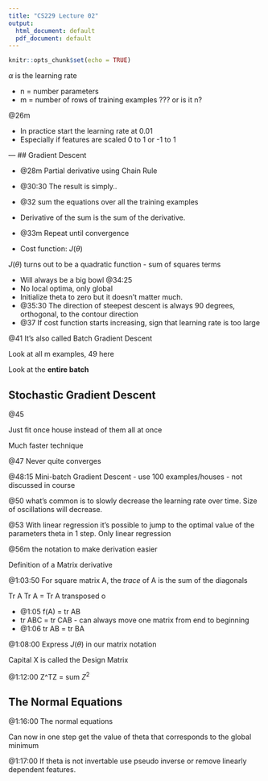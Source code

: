 ```yaml
---
title: "CS229 Lecture 02"
output:
  html_document: default
  pdf_document: default
---
```


```r
knitr::opts_chunk$set(echo = TRUE)
```

$\alpha$ is the learning rate

- n = number parameters
- m = number of rows of training examples ??? or is it n?

@26m

- In practice start the learning rate at 0.01
- Especially if features are scaled 0 to 1 or -1 to 1

—
## Gradient Descent

- @28m Partial derivative using Chain Rule
- @30:30 The result is simply..
- @32 sum the equations over all the training examples 
- Derivative of the sum is the sum of the derivative. 

- @33m Repeat until convergence 
- Cost function: $J(\theta)$

$J(\theta)$ turns out to be a quadratic function - sum of squares terms

- Will always be a big bowl @34:25
- No local optima, only global
- Initialize theta to zero but it doesn’t matter much. 
- @35:30 The direction of steepest descent is always 90 degrees, orthogonal, to the contour direction
- @37 If cost function starts increasing, sign that learning rate is too large

@41 It’s also called Batch Gradient Descent

Look at all m examples, 49 here

Look at the **entire batch**

## Stochastic Gradient Descent

@45

Just fit once house instead of them all at once

Much faster technique

@47 Never quite converges

@48:15 Mini-batch Gradient Descent - use 100 examples/houses - not discussed in course

@50 what’s common is to slowly decrease the learning rate over time. Size of oscillations will decrease. 

@53 With linear regression it’s possible to jump to the optimal value of the parameters theta in 1 step. Only linear regression

@56m the notation to make derivation easier 

Definition of a Matrix derivative

@1:03:50 For square matrix A, the *trace* of A is the sum of the diagonals 

Tr A
Tr A = Tr A transposed o

- @1:05 f(A) = tr AB
- tr ABC = tr CAB - can always move one matrix from end to beginning 
- @1:06 tr AB = tr BA

@1:08:00 Express $J(\theta)$ in our matrix notation 

Capital X is called the Design Matrix

@1:12:00 Z^TZ = sum $Z^2$

## The Normal Equations

@1:16:00 The normal equations

Can now in one step get the value of theta that corresponds to the global minimum 

@1:17:00 If theta is not invertable use pseudo inverse or remove linearly dependent features. 
